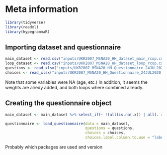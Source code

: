 # Meta information


```r
library(tidyverse)
library(readxl)
library(hypegrammaR)

```

## Importing dataset and questionnaire 

```r

main_dataset <- read.csv("inputs/UKR2007_MSNA20_HH_dataset_main_rcop.csv")
loop_dataset <- read.csv("inputs/UKR2007_MSNA20_HH_dataset_loop_rcop.csv")
questions <- read_xlsx("inputs/UKR2007_MSNA20_HH_Questionnaire_24JUL2020.xlsx",sheet="survey")
choices <- read_xlsx("inputs/UKR2007_MSNA20_HH_Questionnaire_24JUL2020.xlsx",sheet="choices")

```

Note that some variables were NA (age, etc.) In addition, it seems the weights are alredy added, and both loops where combined already.

## Creating the questionnaire object

```r

main_dataset <- main_dataset %>% select_if(~ !(all(is.na(.x)) | all(. == "")))

questionnaire <- load_questionnaire(data = main_dataset,
                                    questions = questions,
                                    choices = choices,
                                    choices.label.column.to.use = "label::English")

```

Probably which packages are used and version


